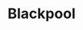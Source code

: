 
# Blackpool
<ProjectDetails
  floatRight
  region="North"
  house="House Slate"
  type="Castle"
  status="Not Started"
  warp="/warp towers"
  projectLead="undefined"
  dateStarted="undefined"
  dateCompleted="undefined"
/>
